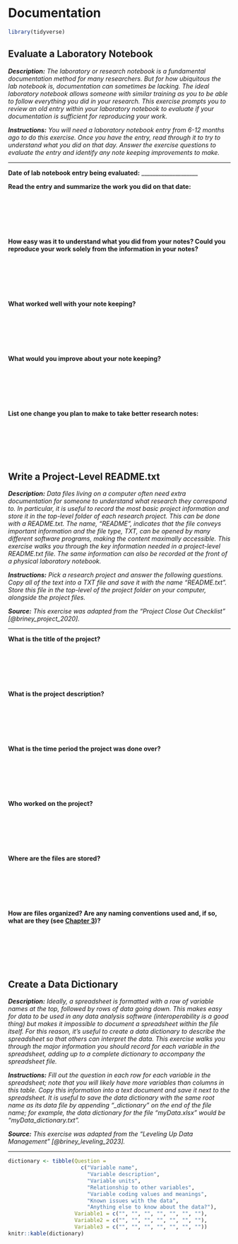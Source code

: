# Documentation

```r
library(tidyverse)
```

## Evaluate a Laboratory Notebook {#lab-notebook}

***Description:*** *The laboratory or research notebook is a fundamental documentation method for many researchers. But for how ubiquitous the lab notebook is, documentation can sometimes be lacking. The ideal laboratory notebook allows someone with similar training as you to be able to follow everything you did in your research. This exercise prompts you to review an old entry within your laboratory notebook to evaluate if your documentation is sufficient for reproducing your work.*

***Instructions:*** *You will need a laboratory notebook entry from 6-12 months ago to do this exercise. Once you have the entry, read through it to try to understand what you did on that day. Answer the exercise questions to evaluate the entry and identify any note keeping improvements to make.*

---

**Date of lab notebook entry being evaluated:** \_\_\_\_\_\_\_\_\_\_\_\_\_\_\_\_\_\_\_\_

**Read the entry and summarize the work you did on that date:**

&nbsp;

&nbsp;

&nbsp;

**How easy was it to understand what you did from your notes? Could you reproduce your work solely from the information in your notes?**

&nbsp;

&nbsp;

&nbsp;

**What worked well with your note keeping?**

&nbsp;

&nbsp;

&nbsp;

**What would you improve about your note keeping?**

&nbsp;

&nbsp;

&nbsp;

**List one change you plan to make to take better research notes:**

&nbsp;

&nbsp;

&nbsp;

## Write a Project-Level README.txt {#readme-txt}

***Description:*** *Data files living on a computer often need extra documentation for someone to understand what research they correspond to. In particular, it is useful to record the most basic project information and store it in the top-level folder of each research project. This can be done with a README.txt. The name, "README", indicates that the file conveys important information and the file type, TXT, can be opened by many different software programs, making the content maximally accessible. This exercise walks you through the key information needed in a project-level README.txt file. The same information can also be recorded at the front of a physical laboratory notebook.*

***Instructions:*** *Pick a research project and answer the following questions. Copy all of the text into a TXT file and save it with the name “README.txt”. Store this file in the top-level of the project folder on your computer, alongside the project files.*

***Source:*** *This exercise was adapted from the "Project Close Out Checklist" [@briney_project_2020].*

---

**What is the title of the project?**

&nbsp;

&nbsp;

&nbsp;

**What is the project description?**

&nbsp;

&nbsp;

&nbsp;

**What is the time period the project was done over?**

&nbsp;

&nbsp;

&nbsp;

**Who worked on the project?**

&nbsp;

&nbsp;

&nbsp;

**Where are the files are stored?**

&nbsp;

&nbsp;

&nbsp;

**How are files organized? Are any naming conventions used and, if so, what are they (see [Chapter 3](#file-organization-and-naming))?**

&nbsp;

&nbsp;

&nbsp;

## Create a Data Dictionary {#data-dictionary}

***Description:*** *Ideally, a spreadsheet is formatted with a row of variable names at the top, followed by rows of data going down. This makes easy for data to be used in any data analysis software (interoperability is a good thing) but makes it impossible to document a spreadsheet within the file itself. For this reason, it’s useful to create a data dictionary to describe the spreadsheet so that others can interpret the data. This exercise walks you through the major information you should record for each variable in the spreadsheet, adding up to a complete dictionary to accompany the spreadsheet file.*

***Instructions:*** *Fill out the question in each row for each variable in the spreadsheet; note that you will likely have more variables than columns in this table. Copy this information into a text document and save it next to the spreadsheet. It is useful to save the data dictionary with the same root name as its data file by appending "\_dictionary” on the end of the file name; for example, the data dictionary for the file “myData.xlsx” would be “myData\_dictionary.txt”.*

***Source:*** *This exercise was adapted from the "Leveling Up Data Management" [@briney_leveling_2023].*

---

``` r
dictionary <- tibble(Question = 
                       c("Variable name",
                         "Variable description",
                         "Variable units",
                         "Relationship to other variables",
                         "Variable coding values and meanings",
                         "Known issues with the data",
                         "Anything else to know about the data?"),
                     Variable1 = c("", "", "", "", "", "", ""),
                     Variable2 = c("", "", "", "", "", "", ""),
                     Variable3 = c("", "", "", "", "", "", ""))
knitr::kable(dictionary)
```
